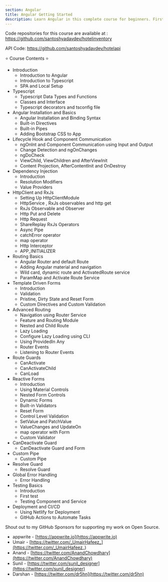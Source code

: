 ```yaml
---
section: Angular
title: Angular Getting Started
description: Learn Angular in this complete course for beginners. First you will learn the basics of Typescript and then you will learn about important Angular concepts.
---
```



Code repositories for this course are available at : https://github.com/santoshyadavdev/hotelinventory

API Code: https://github.com/santoshyadavdev/hotelapi


<YouTube id="3qBXWUpoPHo" />

⭐️ Course Contents ⭐️

* Introduction
    -   Introduction to Angular
    -   Introduction to Typescript
    -   SPA and Local Setup
* Typescript
    -   Typescript Data Types and Functions
    -   Classes and Interface
    -   Typescript decorators and tsconfig file
* Angular Installation and Basics
    -   Angular Installation and Binding Syntax
    -   Built-in Directives
    -   Built-in Pipes
    -   Adding Bootstrap CSS to App
* Lifecycle Hook and Component Communication
    -   ngOnInt and Component Communication using Input and Output
    -   Change Detection and ngOnChanges
    -   ngDoCheck
    -   ViewChild, ViewChildren and AfterViewInit
    -   Content Projection, AfterContentInit and OnDestroy
* Dependency Injection
    -   Introduction
    -   Resolution Modifiers
    -   Value Providers
* HttpClient and RxJs
    -   Setting Up HttpClientModule
    -   HttpService , RxJs observables and http get
    -   RxJs Observable and Observer
    -   Http Put and Delete
    -   Http Request
    -   ShareReplay RxJs Operators
    -   Async Pipe
    -   catchError operator
    -   map operator
    -   Http Interceptor
    -   APP_INITIALIZER
* Routing Basics
    -   Angular Router and default Route
    -   Adding Angular material and navigation
    -   Wild card, dynamic route and ActivatedRoute service
    -   ParamMap and Activate Route Service
* Template Driven Forms
    -   Introduction
    -   Validation
    -   Pristine, Dirty State and Reset Form
    -   Custom Directives and Custom Validation
* Advanced Routing
    -   Navigation using Router Service
    -   Feature and Routing Module
    -   Nested and Child Route
    -   Lazy Loading
    -   Configure Lazy Loading using CLI
    -   Using ProvidedIn Any
    -   Router Events
    -   Listening to Router Events
* Route Guards
    -   CanActivate
    -   CanActivateChild
    -   CanLoad
* Reactive Forms
    -   Introduction
    -   Using Material Controls
    -   Nested Form Controls
    -   Dynamic Forms
    -   Built-in Validators
    -   Reset Form
    -   Control Level Validation
    -   SetValue and PatchValue
    -   ValueChanges and UpdateOn
    -   map operator with Form
    -   Custom Validator
* CanDeactivate Guard
    -   CanDeactivate Guard and Form
* Custom Pipe
    -   Custom Pipe
* Resolve Guard
    -   Resolve Guard
* Global Error Handling
    -   Error Handling
* Testing Basics
    -   Introduction
    -   First test
    -   Testing Component and Service
* Deployment and CI/CD
    -   Using Netlify for Deployment
    -   GitHub Actions to Automate Tasks



Shout out to my GitHub Sponsors for supporting my work on Open Source.
- appwrite - [https://appwrite.io](https://appwrite.io)
- Umair - [https://twitter.com/_UmairHafeez_](https://twitter.com/_UmairHafeez_)
- Anand - [https://twitter.com/AnandChowdhary](https://twitter.com/AnandChowdhary)
- Sunil - [https://twitter.com/sunil_designer](https://twitter.com/sunil_designer)
- Darshan - [https://twitter.com/dr5hn](https://twitter.com/dr5hn)